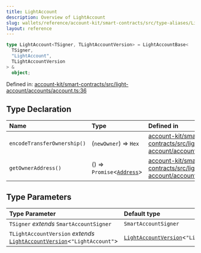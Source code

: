 ```yaml
---
title: LightAccount
description: Overview of LightAccount
slug: wallets/reference/account-kit/smart-contracts/src/type-aliases/LightAccount
layout: reference
---
```


```ts
type LightAccount<TSigner, TLightAccountVersion> = LightAccountBase<
  TSigner,
  "LightAccount",
  TLightAccountVersion
> &
  object;
```

Defined in: [account-kit/smart-contracts/src/light-account/accounts/account.ts:36](https://github.com/alchemyplatform/aa-sdk/blob/49e74eee8606f480b200b4612d00d950da8a8742/account-kit/smart-contracts/src/light-account/accounts/account.ts#L36)

## Type Declaration

| Name                        | Type                                                                                | Defined in                                                                                                                                                                                                                            |
| :-------------------------- | :---------------------------------------------------------------------------------- | :------------------------------------------------------------------------------------------------------------------------------------------------------------------------------------------------------------------------------------ |
| `encodeTransferOwnership()` | (`newOwner`) => `Hex`                                                               | [account-kit/smart-contracts/src/light-account/accounts/account.ts:41](https://github.com/alchemyplatform/aa-sdk/blob/49e74eee8606f480b200b4612d00d950da8a8742/account-kit/smart-contracts/src/light-account/accounts/account.ts#L41) |
| `getOwnerAddress()`         | () => `Promise`\<[`Address`](../../../../aa-sdk/core/src/type-aliases/Address.mdx)> | [account-kit/smart-contracts/src/light-account/accounts/account.ts:42](https://github.com/alchemyplatform/aa-sdk/blob/49e74eee8606f480b200b4612d00d950da8a8742/account-kit/smart-contracts/src/light-account/accounts/account.ts#L42) |

## Type Parameters

| Type Parameter                                                                                       | Default type                                                        |
| :--------------------------------------------------------------------------------------------------- | :------------------------------------------------------------------ |
| `TSigner` _extends_ `SmartAccountSigner`                                                             | `SmartAccountSigner`                                                |
| `TLightAccountVersion` _extends_ [`LightAccountVersion`](LightAccountVersion.mdx)\<`"LightAccount"`> | [`LightAccountVersion`](LightAccountVersion.mdx)\<`"LightAccount"`> |
